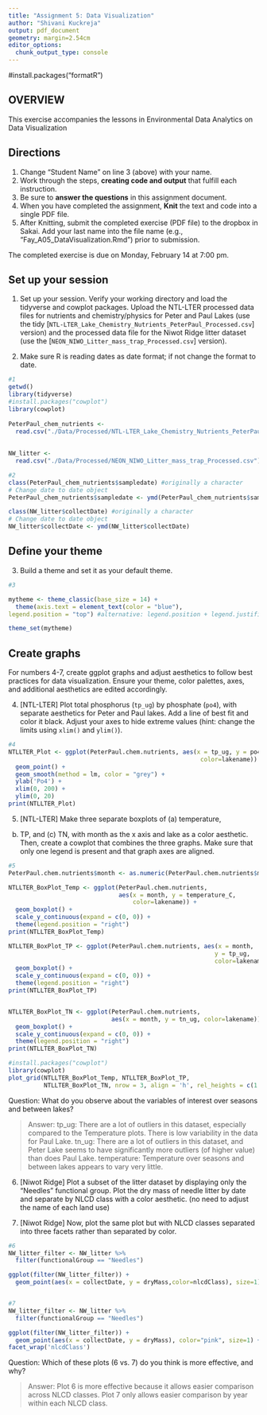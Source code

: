 ```yaml
---
title: "Assignment 5: Data Visualization"
author: "Shivani Kuckreja"
output: pdf_document
geometry: margin=2.54cm
editor_options: 
  chunk_output_type: console
---
```


#install.packages("formatR")

## OVERVIEW

This exercise accompanies the lessons in Environmental Data Analytics on Data
Visualization 

## Directions
1. Change "Student Name" on line 3 (above) with your name.
2. Work through the steps, **creating code and output** that fulfill each 
instruction.
3. Be sure to **answer the questions** in this assignment document.
4. When you have completed the assignment, **Knit** the text and code into a 
single PDF file.
5. After Knitting, submit the completed exercise (PDF file) to the dropbox in 
Sakai. Add your last name into the file name 
(e.g., "Fay_A05_DataVisualization.Rmd") prior to submission.

The completed exercise is due on Monday, February 14 at 7:00 pm.

## Set up your session 
1. Set up your session. Verify your working directory and load the tidyverse 
and cowplot packages. Upload the NTL-LTER processed data files for nutrients 
and chemistry/physics for Peter and Paul Lakes (use the tidy 
[`NTL-LTER_Lake_Chemistry_Nutrients_PeterPaul_Processed.csv`] version) and 
the processed data file for the Niwot Ridge litter dataset (use the [`NEON_NIWO_Litter_mass_trap_Processed.csv`] version). 

2. Make sure R is reading dates as date format; if not change the format to date.

```r
#1
getwd()
library(tidyverse)
#install.packages("cowplot")
library(cowplot)
  
PeterPaul_chem_nutrients <-
  read.csv("./Data/Processed/NTL-LTER_Lake_Chemistry_Nutrients_PeterPaul_Processed.csv")
  
  
NW_litter <-
  read.csv("./Data/Processed/NEON_NIWO_Litter_mass_trap_Processed.csv")

#2 
class(PeterPaul_chem_nutrients$sampledate) #originally a character
# Change date to date object
PeterPaul_chem_nutrients$sampledate <- ymd(PeterPaul_chem_nutrients$sampledate)

class(NW_litter$collectDate) #originally a character
# Change date to date object
NW_litter$collectDate <- ymd(NW_litter$collectDate)

```
## Define your theme
3. Build a theme and set it as your default theme.

```r
#3

mytheme <- theme_classic(base_size = 14) +
  theme(axis.text = element_text(color = "blue"), 
legend.position = "top") #alternative: legend.position + legend.justification

theme_set(mytheme)
```

## Create graphs
For numbers 4-7, create ggplot graphs and adjust aesthetics to follow best 
practices for data visualization. Ensure your theme, color palettes, axes, 
and additional aesthetics are edited accordingly.

4. [NTL-LTER] Plot total phosphorus (`tp_ug`) by phosphate (`po4`), with 
separate aesthetics for Peter and Paul lakes. Add a line of best fit and 
color it black. Adjust your axes to hide extreme values (hint: change the 
limits using `xlim()` and `ylim()`).

```r
#4
NTLLTER_Plot <- ggplot(PeterPaul.chem.nutrients, aes(x = tp_ug, y = po4, 
                                                      color=lakename)) +
  geom_point() +
  geom_smooth(method = lm, color = "grey") +
  ylab('Po4') +
  xlim(0, 200) +
  ylim(0, 20) 
print(NTLLTER_Plot)

```


5. [NTL-LTER] Make three separate boxplots of (a) temperature, 
(b) TP, and (c) TN, with month as the x axis and lake as a color 
aesthetic. Then, create a cowplot that combines the three graphs. 
Make sure that only one legend is present and that graph axes are aligned.

```r
#5
PeterPaul.chem.nutrients$month <- as.numeric(PeterPaul.chem.nutrients$month)

NTLLTER_BoxPlot_Temp <- ggplot(PeterPaul.chem.nutrients, 
                               aes(x = month, y = temperature_C, 
                                   color=lakename)) +
  geom_boxplot() +
  scale_y_continuous(expand = c(0, 0)) +
  theme(legend.position = "right")
print(NTLLTER_BoxPlot_Temp)

NTLLTER_BoxPlot_TP <- ggplot(PeterPaul.chem.nutrients, aes(x = month, 
                                                          y = tp_ug, 
                                                          color=lakename)) +
  geom_boxplot() +
  scale_y_continuous(expand = c(0, 0)) +
  theme(legend.position = "right")
print(NTLLTER_BoxPlot_TP)


NTLLTER_BoxPlot_TN <- ggplot(PeterPaul.chem.nutrients, 
                             aes(x = month, y = tn_ug, color=lakename)) +
  geom_boxplot() +
  scale_y_continuous(expand = c(0, 0)) +
  theme(legend.position = "right")
print(NTLLTER_BoxPlot_TN)

#install.packages("cowplot") 
library(cowplot)
plot_grid(NTLLTER_BoxPlot_Temp, NTLLTER_BoxPlot_TP, 
          NTLLTER_BoxPlot_TN, nrow = 3, align = 'h', rel_heights = c(1.25, 1)) 

```

Question: What do you observe about the variables of interest over 
seasons and between lakes? 

> Answer: 
tp_ug: There are a lot of outliers in this dataset, especially 
compared to the Temperature plots. There is low variability in 
the data for Paul Lake. 
tn_ug: There are a lot of outliers in this dataset, and Peter Lake 
seems to have significantly more outliers (of higher value) than does Paul Lake. 
temperature: Temperature over seasons and between lakes appears 
to vary very little. 

6. [Niwot Ridge] Plot a subset of the litter dataset by displaying 
only the "Needles" functional group. Plot the dry mass of needle litter 
by date and separate by NLCD class with a color aesthetic. (no need to 
adjust the name of each land use)

7. [Niwot Ridge] Now, plot the same plot but with NLCD classes separated 
into three facets rather than separated by color. 

```r
#6
NW_litter_filter <- NW_litter %>% 
  filter(functionalGroup == "Needles") 

ggplot(filter(NW_litter_filter)) +
  geom_point(aes(x = collectDate, y = dryMass,color=nlcdClass), size=1)


#7
NW_litter_filter <- NW_litter %>% 
  filter(functionalGroup == "Needles") 

ggplot(filter(NW_litter_filter)) +
  geom_point(aes(x = collectDate, y = dryMass), color="pink", size=1) +
facet_wrap('nlcdClass') 


```
Question: Which of these plots (6 vs. 7) do you think is more effective, 
and why? 

> Answer: 
Plot 6 is more effective because it allows easier comparison across 
NLCD classes. Plot 7 only allows easier comparison by year within each 
NLCD class.  
